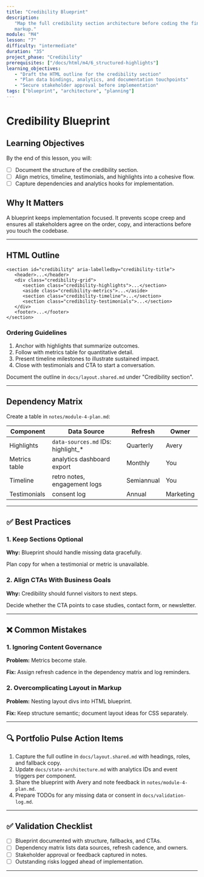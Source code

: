 ```yaml
---
title: "Credibility Blueprint"
description:
   "Map the full credibility section architecture before coding the final
   markup."
module: "M4"
lesson: "7"
difficulty: "intermediate"
duration: "35"
project_phase: "Credibility"
prerequisites: ["/docs/html/m4/6_structured-highlights"]
learning_objectives:
   - "Draft the HTML outline for the credibility section"
   - "Plan data bindings, analytics, and documentation touchpoints"
   - "Secure stakeholder approval before implementation"
tags: ["blueprint", "architecture", "planning"]
---
```


# Credibility Blueprint

## Learning Objectives

By the end of this lesson, you will:

-  [ ] Document the structure of the credibility section.
-  [ ] Align metrics, timeline, testimonials, and highlights into a cohesive
       flow.
-  [ ] Capture dependencies and analytics hooks for implementation.

## Why It Matters

A blueprint keeps implementation focused. It prevents scope creep and ensures
all stakeholders agree on the order, copy, and interactions before you touch the
codebase.

---

## HTML Outline

```
<section id="credibility" aria-labelledby="credibility-title">
   <header>...</header>
   <div class="credibility-grid">
      <section class="credibility-highlights">...</section>
      <aside class="credibility-metrics">...</aside>
      <section class="credibility-timeline">...</section>
      <section class="credibility-testimonials">...</section>
   </div>
   <footer>...</footer>
</section>
```

### Ordering Guidelines

1. Anchor with highlights that summarize outcomes.
2. Follow with metrics table for quantitative detail.
3. Present timeline milestones to illustrate sustained impact.
4. Close with testimonials and CTA to start a conversation.

Document the outline in `docs/layout.shared.md` under "Credibility section".

---

## Dependency Matrix

Create a table in `notes/module-4-plan.md`:

| Component     | Data Source                          | Refresh    | Owner     |
| ------------- | ------------------------------------ | ---------- | --------- |
| Highlights    | `data-sources.md` IDs: highlight\_\* | Quarterly  | Avery     |
| Metrics table | analytics dashboard export           | Monthly    | You       |
| Timeline      | retro notes, engagement logs         | Semiannual | You       |
| Testimonials  | consent log                          | Annual     | Marketing |

---

## ✅ Best Practices

### 1. Keep Sections Optional

**Why:** Blueprint should handle missing data gracefully.

Plan copy for when a testimonial or metric is unavailable.

### 2. Align CTAs With Business Goals

**Why:** Credibility should funnel visitors to next steps.

Decide whether the CTA points to case studies, contact form, or newsletter.

---

## ❌ Common Mistakes

### 1. Ignoring Content Governance

**Problem:** Metrics become stale.

**Fix:** Assign refresh cadence in the dependency matrix and log reminders.

### 2. Overcomplicating Layout in Markup

**Problem:** Nesting layout divs into HTML blueprint.

**Fix:** Keep structure semantic; document layout ideas for CSS separately.

---

## 🔍 Portfolio Pulse Action Items

1. Capture the full outline in `docs/layout.shared.md` with headings, roles, and
   fallback copy.
2. Update `docs/state-architecture.md` with analytics IDs and event triggers per
   component.
3. Share the blueprint with Avery and note feedback in `notes/module-4-plan.md`.
4. Prepare TODOs for any missing data or consent in `docs/validation-log.md`.

---

## ✅ Validation Checklist

-  [ ] Blueprint documented with structure, fallbacks, and CTAs.
-  [ ] Dependency matrix lists data sources, refresh cadence, and owners.
-  [ ] Stakeholder approval or feedback captured in notes.
-  [ ] Outstanding risks logged ahead of implementation.

---
